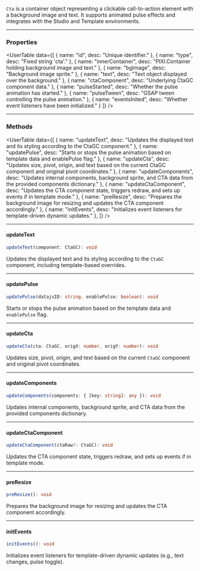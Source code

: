 
<SpecialHeader
  title="Cta"
  extendsClass="Container"
  extendsClassLink="/studio-docs/2d/objects/container"
  usesComponent="cta component"
  usesComponentLink="/studio-docs/2d/components/cta-component"
/>

`Cta` is a container object representing a clickable call-to-action element with a background image and text. It supports animated pulse effects and integrates with the Studio and Template environments.

---

### Properties

<UserTable data={[
  { name: "id", desc: "Unique identifier." },
  { name: "type", desc: "Fixed string 'cta'." },
  { name: "innerContainer", desc: "PIXI.Container holding background image and text." },
  { name: "bgImage", desc: "Background image sprite." },
  { name: "text", desc: "Text object displayed over the background." },
  { name: "ctaComponent", desc: "Underlying CtaGC component data." },
  { name: "pulseStarted", desc: "Whether the pulse animation has started." },
  { name: "pulseTween", desc: "GSAP tween controlling the pulse animation." },
  { name: "eventsInited", desc: "Whether event listeners have been initialized." }
]} />

---

### Methods
<UserTable data={[
  { name: "updateText", desc: "Updates the displayed text and its styling according to the CtaGC component." },
  { name: "updatePulse", desc: "Starts or stops the pulse animation based on template data and enablePulse flag." },
  { name: "updateCta", desc: "Updates size, pivot, origin, and text based on the current CtaGC component and original pivot coordinates." },
  { name: "updateComponents", desc: "Updates internal components, background sprite, and CTA data from the provided components dictionary." },
  { name: "updateCtaComponent", desc: "Updates the CTA component state, triggers redraw, and sets up events if in template mode." },
  { name: "preResize", desc: "Prepares the background image for resizing and updates the CTA component accordingly." },
  { name: "initEvents", desc: "Initializes event listeners for template-driven dynamic updates." },
]} />

---

#### updateText

```ts
updateText(component: CtaGC): void
````

Updates the displayed text and its styling according to the `CtaGC` component, including template-based overrides.

<InnerHeader title="Parameters" />
<UserTable data={[
  { name: "component", desc: "CtaGC component containing text properties." }
]} />

---

#### updatePulse

```ts
updatePulse(datajsID: string, enablePulse: boolean): void
```

Starts or stops the pulse animation based on the template data and `enablePulse` flag.

<InnerHeader title="Parameters" />
<UserTable data={[
  { name: "datajsID", desc: "Identifier used for template data bindings." },
  { name: "enablePulse", desc: "Boolean to enable or disable pulse animation." }
]} />

---

#### updateCta

```ts
updateCta(cta: CtaGC, origX: number, origY: number): void
```

Updates size, pivot, origin, and text based on the current `CtaGC` component and original pivot coordinates.

<InnerHeader title="Parameters" />
<UserTable data={[
  { name: "cta", desc: "CtaGC component with visual and transform properties." },
  { name: "origX", desc: "Original pivot X (0 to 1)." },
  { name: "origY", desc: "Original pivot Y (0 to 1)." }
]} />

---

#### updateComponents

```ts
updateComponents(components: { [key: string]: any }): void
```

Updates internal components, background sprite, and CTA data from the provided components dictionary.

<InnerHeader title="Parameters" />
<UserTable data={[
  { name: "components", desc: "Dictionary containing `cta` and `sprite` components." }
]} />

---

#### updateCtaComponent

```ts
updateCtaComponent(ctaRaw?: CtaGC): void
```

Updates the CTA component state, triggers redraw, and sets up events if in template mode.

<InnerHeader title="Parameters" />
<UserTable data={[
  { name: "ctaRaw", desc: "Optional CtaGC component to update from. Defaults to current component." }
]} />

---

#### preResize

```ts
preResize(): void
```

Prepares the background image for resizing and updates the CTA component accordingly.

---

#### initEvents

```ts
initEvents(): void
```

Initializes event listeners for template-driven dynamic updates (e.g., text changes, pulse toggle).
